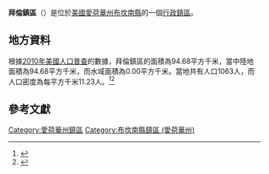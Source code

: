{{noteTA
|G1=USState
|G2=地名
|G3=Unit
}}
{{Infobox settlement
|official_name            = 拜倫鎮區
|native_name = Byron Township
|settlement_type          = [[行政鎮區|行政鎮區]]
|image_skyline            = 
|imagesize                = 
|image_map                = Map highlighting Byron Township, Buchanan County, Iowa.svg
|mapsize                  = 250px
|pushpin_map  =USA Iowa
|pushpin_label = 拜倫鎮區
|pushpin_label_position   = top
|pushpin_map_caption      = 拜倫鎮區在愛荷華州的位置
|subdivision_type         = [[世界政區索引|國家]]
|subdivision_type1        = [[美国州份|州份]]
|subdivision_type2        = [[愛荷華州行政区划|縣]]
|subdivision_name         = [[美国|美国]]
|subdivision_name1        = [[愛荷華州|愛荷華州]]
|subdivision_name2        = [[布坎南縣_(愛荷華州)|布坎南縣]]
|elevation_ft             = 1020
|elevation_m              = 311
|timezone                 = [[北美中部時區|北美中部時區]]
|area_total_km2           = 94.68
|area_land_km2            = 94.68
|area_water_km2           = 0.00
|area_total_sq_mi         = 
|area_land_sq_mi          = 
|area_water_sq_mi         = 
|population_as_of         = [[2010年美國人口普查|2010]]
|population_footnotes     = 
|population_total         = 1063
|population_density_km2   = auto
|population_density_sq_mi = auto
|utc_offset               = -6
|coordinates              = {{coord|42|30|56|N|91|47|30|W|type:city_region:US-AL_source:GNS-enwiki|display=inline,title}}
| coor_pinpoint           = 
| coordinates_footnotes   = 
|timezone_DST             = CDT
|utc_offset_DST           = -5
|postal_code_type         = [[美國郵區編號|郵區編號]]
|postal_code              = 
|area_code                = {{link-en|电话区号319|Area code 319|319}}
|blank_name = [[地名信息系统|GNIS ID]]
|blank_info = 467517
}}
'''拜倫鎮區'''（{{lang-en|Byron Township}}）是位於[[美國|美國]][[愛荷華州|愛荷華州]][[布坎南縣_(愛荷華州)|布坎南縣]]的一個[[行政鎮區|行政鎮區]]。

== 地方資料 ==
根據[[2010年美國人口普查|2010年美國人口普查]]的數據，拜倫鎮區的面積為94.68平方千米，當中陸地面積為94.68平方千米，而水域面積為0.00平方千米。當地共有人口1063人，而人口密度為每平方千米11.23人。<ref name="GR8">{{cite web|url=http://factfinder2.census.gov|publisher=[[美国人口调查局|美国人口调查局]]|accessdate=2011-05-14|title=American FactFinder|archive-date=2013-09-11|archive-url=https://web.archive.org/web/20130911234518/http://factfinder2.census.gov/|dead-url=no}}</ref><ref>{{cite web|url=https://www.citypopulation.de/en/usa/iowa/admin/|title=USA: Iowa (Counties and Townships) - City Population}}</ref>

== 參考文獻 ==
{{reflist}}

{{布坎南縣 (愛荷華州)}}

{{DEFAULTSORT:Byron Township}}
[[Category:愛荷華州鎮區|Category:愛荷華州鎮區]]
[[Category:布坎南縣鎮區_(愛荷華州)|Category:布坎南縣鎮區 (愛荷華州)]]

{{Iowa-geo-stub}}